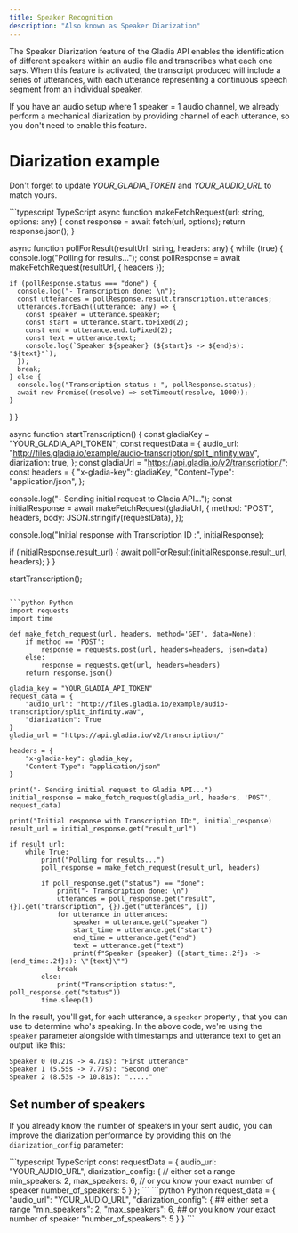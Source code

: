 ```yaml
---
title: Speaker Recognition
description: "Also known as Speaker Diarization"
---
```


The Speaker Diarization feature of the Gladia API enables the identification of different speakers within an audio
 file and transcribes what each one says. 
 When this feature is activated, the transcript produced will include a series of utterances,
  with each utterance representing a continuous speech segment from an individual speaker.

<Note>
If you have an audio setup where 1 speaker = 1 audio channel, we already perform a mechanical diarization by providing
channel of each utterance, so you don't need to enable this feature.
</Note>


# Diarization example

<Tip>Don't forget to update *YOUR_GLADIA_TOKEN* and *YOUR_AUDIO_URL* to match yours.</Tip>

<CodeGroup>
```typescript TypeScript
async function makeFetchRequest(url: string, options: any) {
  const response = await fetch(url, options);
  return response.json();
}

async function pollForResult(resultUrl: string, headers: any) {
  while (true) {
    console.log("Polling for results...");
    const pollResponse = await makeFetchRequest(resultUrl, { headers });

    if (pollResponse.status === "done") {
      console.log("- Transcription done: \n");
      const utterances = pollResponse.result.transcription.utterances;
      utterances.forEach((utterance: any) => {
        const speaker = utterance.speaker;
        const start = utterance.start.toFixed(2);
        const end = utterance.end.toFixed(2);
        const text = utterance.text;
        console.log(`Speaker ${speaker} (${start}s -> ${end}s): "${text}"`);
      });
      break;
    } else {
      console.log("Transcription status : ", pollResponse.status);
      await new Promise((resolve) => setTimeout(resolve, 1000));
    }
  }
}

async function startTranscription() {
  const gladiaKey = "YOUR_GLADIA_API_TOKEN";
  const requestData = {
    audio_url:
      "http://files.gladia.io/example/audio-transcription/split_infinity.wav",
    diarization: true,
  };
  const gladiaUrl = "https://api.gladia.io/v2/transcription/";
  const headers = {
    "x-gladia-key": gladiaKey,
    "Content-Type": "application/json",
  };

  console.log("- Sending initial request to Gladia API...");
  const initialResponse = await makeFetchRequest(gladiaUrl, {
    method: "POST",
    headers,
    body: JSON.stringify(requestData),
  });

  console.log("Initial response with Transcription ID :", initialResponse);

  if (initialResponse.result_url) {
    await pollForResult(initialResponse.result_url, headers);
  }
}

startTranscription();

```

```python Python
import requests
import time

def make_fetch_request(url, headers, method='GET', data=None):
    if method == 'POST':
        response = requests.post(url, headers=headers, json=data)
    else:
        response = requests.get(url, headers=headers)
    return response.json()

gladia_key = "YOUR_GLADIA_API_TOKEN"
request_data = {
    "audio_url": "http://files.gladia.io/example/audio-transcription/split_infinity.wav",
    "diarization": True
}
gladia_url = "https://api.gladia.io/v2/transcription/"

headers = {
    "x-gladia-key": gladia_key,
    "Content-Type": "application/json"
}

print("- Sending initial request to Gladia API...")
initial_response = make_fetch_request(gladia_url, headers, 'POST', request_data)

print("Initial response with Transcription ID:", initial_response)
result_url = initial_response.get("result_url")

if result_url:
    while True:
        print("Polling for results...")
        poll_response = make_fetch_request(result_url, headers)

        if poll_response.get("status") == "done":
            print("- Transcription done: \n")
            utterances = poll_response.get("result", {}).get("transcription", {}).get("utterances", [])
            for utterance in utterances:
                speaker = utterance.get("speaker")
                start_time = utterance.get("start")
                end_time = utterance.get("end")
                text = utterance.get("text")
                print(f"Speaker {speaker} ({start_time:.2f}s -> {end_time:.2f}s): \"{text}\"")
            break
        else:
            print("Transcription status:", poll_response.get("status"))
        time.sleep(1)

```
</CodeGroup>


In the result, you'll get, for each utterance, a `speaker` property , that you can use to determine who's speaking. 
In the above code, we're using the `speaker` parameter alongside with timestamps and utterance text to get an
 output like this:

```
Speaker 0 (0.21s -> 4.71s): "First utterance"
Speaker 1 (5.55s -> 7.77s): "Second one"
Speaker 2 (8.53s -> 10.81s): "....."
```

## Set number of speakers

If you already know the number of speakers in your sent audio, you can improve the diarization performance by providing
 this on the `diarization_config` parameter:


<CodeGroup>
```typescript TypeScript
const requestData = {
  audio_url: "YOUR_AUDIO_URL",
  diarization_config: {
    // either set a range
    min_speakers: 2,
    max_speakers: 6,
    // or you know your exact number of speaker 
    number_of_speakers: 5
  }
};
```
```python Python
request_data = {
  "audio_url": "YOUR_AUDIO_URL",
  "diarization_config": {
    ## either set a range
    "min_speakers": 2,
    "max_speakers": 6,
    ## or you know your exact number of speaker 
    "number_of_speakers": 5
  }
}
```
</CodeGroup>

